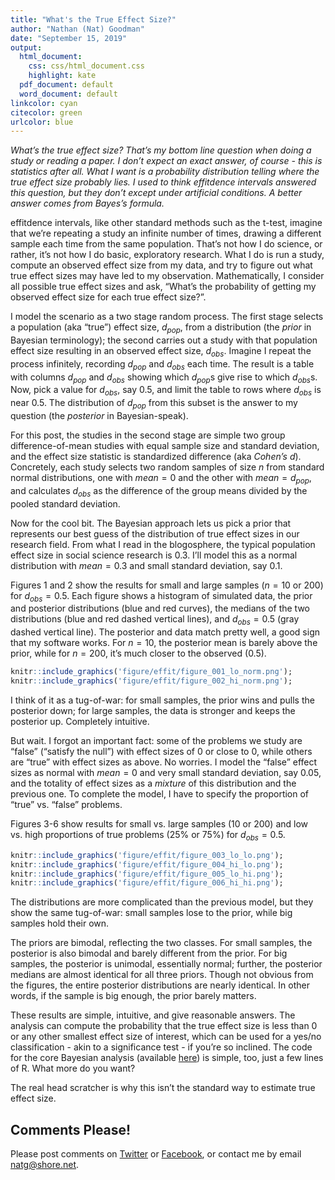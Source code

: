 ```yaml
---
title: "What's the True Effect Size?"
author: "Nathan (Nat) Goodman"
date: "September 15, 2019"
output:
  html_document:
    css: css/html_document.css
    highlight: kate
  pdf_document: default
  word_document: default
linkcolor: cyan
citecolor: green
urlcolor: blue
---
```


*What's the true effect size? That's my bottom line question when doing a study or reading a paper. I don't expect an exact answer, of course - this is statistics after all. What I want is a probability distribution telling where the true effect size probably lies. I used to think effitdence intervals answered this question, but they don't except under artificial conditions. A better answer comes from Bayes's formula.*

effitdence intervals, like other standard methods such as the t-test, imagine that we're repeating a study an infinite number of times, drawing a different sample each time from the same population. That's not how I do science, or rather, it's not how I do basic, exploratory research. What I do is run a study, compute an observed effect size from my data, and try to figure out what true effect sizes may have led to my observation. Mathematically, I consider all possible true effect sizes and ask, "What's the probability of getting my observed effect size for each true effect size?". 

I model the scenario as a two stage random process. The first stage selects a population (aka "true") effect size, $d_{pop}$, from a distribution (the *prior* in Bayesian terminology); the second carries out a study with that population effect size resulting in an observed effect size, $d_{obs}$. Imagine I repeat the process infinitely, recording $d_{pop}$ and $d_{obs}$ each time. The result is a table with columns $d_{pop}$ and $d_{obs}$ showing which $d_{pop}$s give rise to which $d_{obs}$s. Now, pick a value for $d_{obs}$, say $0.5$, and limit the table to rows where $d_{obs}$ is near $0.5$. The distribution of $d_{pop}$ from this subset is the answer to my question (the *posterior* in Bayesian-speak).

For this post, the studies in the second stage are simple two group difference-of-mean studies with equal sample size and standard deviation, and the effect size statistic is standardized difference (aka *Cohen’s d*). Concretely, each study selects two random samples of size $n$ from standard normal distributions, one with $mean=0$ and the other with $mean=d_{pop}$, and calculates $d_{obs}$ as the difference of the group means divided by the pooled standard deviation.

Now for the cool bit. The Bayesian approach lets us pick a prior that represents our best guess of the distribution of true effect sizes in our research field. From what I read in the blogosphere, the typical population effect size in social science research is $0.3$. I'll model this as a normal distribution with $mean=0.3$ and small standard deviation, say $0.1$.

Figures 1 and 2 show the results for small and large samples ($n=10$ or $200$) for $d_{obs}=0.5$. Each figure shows a histogram of simulated data, the prior and posterior distributions (blue and red curves), the medians of the two distributions (blue and red dashed vertical lines), and $d_{obs}=0.5$ (gray dashed vertical line). The posterior and data match pretty well, a good sign that my software works. For $n=10$, the posterior mean is barely above the prior, while for $n=200$, it's much closer to the observed ($0.5$).

```r
knitr::include_graphics('figure/effit/figure_001_lo_norm.png');
knitr::include_graphics('figure/effit/figure_002_hi_norm.png');
```

I think of it as a tug-of-war: for small samples, the prior wins and pulls the posterior down; for large samples, the data is stronger and keeps the posterior up. Completely intuitive.

But wait. I forgot an important fact: some of the problems we study are "false" ("satisfy the null") with effect sizes of 0 or close to 0, while others are "true" with effect sizes as above. No worries. I model the "false" effect sizes as normal with $mean=0$ and very small standard deviation, say $0.05$, and the totality of effect sizes as a *mixture* of this distribution and the previous one. To complete the model, I have to specify the proportion of "true" vs. "false" problems.

Figures 3-6 show results for small vs. large samples (10 or 200) and low vs. high proportions of true problems (25% or 75%) for $d_{obs}=0.5$.

```r
knitr::include_graphics('figure/effit/figure_003_lo_lo.png');
knitr::include_graphics('figure/effit/figure_004_hi_lo.png');
knitr::include_graphics('figure/effit/figure_005_lo_hi.png');
knitr::include_graphics('figure/effit/figure_006_hi_hi.png');
```

The distributions are more complicated than the previous model, but they show the same tug-of-war: small samples lose to the prior, while big samples hold their own.

The priors are bimodal, reflecting the two classes. For small samples, the posterior is also bimodal and barely different from the prior. For big samples, the posterior is unimodal, essentially normal; further, the posterior medians are almost identical for all three priors. Though not obvious from the figures, the entire posterior distributions are nearly identical. In other words, if the sample is big enough, the prior barely matters.

These results are simple, intuitive, and give reasonable answers. The analysis can compute the probability that the true effect size is less than 0 or any other smallest effect size of interest, which can be used for a yes/no classification - akin to a significance test - if you're so inclined. The code for the core Bayesian analysis (available [here](TBD)) is simple, too, just a few lines of R. What more do you want?

The real head scratcher is why this isn't the standard way to estimate true effect size. 

## Comments Please!

Please post comments on [Twitter](https://twitter.com/gnatgoodman) or [Facebook](https://www.facebook.com/nathan.goodman.3367), or contact me by email [natg@shore.net](mailto:natg@shore.net).
